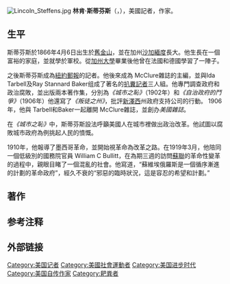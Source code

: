 [[Image:Lincoln_Steffens.jpg|thumb]]
'''林肯·斯蒂芬斯'''（{{lang-en|Lincoln Steffens}}，{{bd|1866年|4月6日|1936年|8月9日}}），美國記者，作家。
==生平==
斯蒂芬斯於1866年4月6日出生於[[舊金山|舊金山]]，並在加州[[沙加緬度|沙加緬度]]長大。他生長在一個富裕的家庭，並就學於軍校。從[[加州大學|加州大學]]畢業後他曾在法國和德國學習了一陣子。

之後斯蒂芬斯成為[[紐約郵報|紐約郵報]]的記者。他後來成為 McClure雜誌的主編，並與Ida Tarbell及Ray Stannard Baker组成了著名的[[扒糞記者|扒糞記者]]三人組。他專門調查政府和政治腐敗，並出版兩本著作集，分別為''《城市之恥》''（1902年）和''《自治政府的鬥爭》''（1906年）他還寫了''《叛徒之州》''，批評[[新澤西|新澤西]]州政府支持公司的行動。 1906年，他與 Tarbell和Baker一起離開 McClure雜誌，並創办''美國雜誌''。

在''《城市之恥》''中，斯蒂芬斯設法呼籲美國人在城市裡做出政治改革。他試圖以腐敗城市政府為例挑起人民的憤慨。

1910年，他報導了墨西哥革命，並開始視革命為改革之路。在1919年3月，他陪同一個低級別的國務院官員 William C Bullitt，在為期三週的訪問[[蘇聯|蘇聯]]的革命性變革的過程中，親眼目睹了一個混亂的社會。他寫道，“蘇維埃俄羅斯是一個循序漸進的計劃的革命政府”，經久不衰的“邪惡的臨時狀況，這是容忍的希望和計劃。”

==著作==

==参考注释==
{{Reflist}}
==外部链接==

{{Authority control}}
{{DEFAULTSORT:SteffensLincoln}}
[[Category:美国记者|Category:美国记者]]
[[Category:美國社會運動者|Category:美國社會運動者]]
[[Category:美国进步时代|Category:美国进步时代]]
[[Category:美国自传作家|Category:美国自传作家]]
[[Category:耙粪者|Category:耙粪者]]